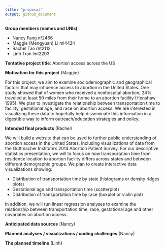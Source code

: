 ```yaml
---
title: "proposal"
output: github_document
---
```



**Group members (names and UNIs)**:  

*   Nancy Fang nf2466  
*   Maggie (Mengyuan) Li ml4424  
*   Rachel Tao rht2112  
*   Linh Tran lmt2203  


**Tentative project title**: Abortion access across the US

**Motivation for this project** (Maggie)

For this project, we aim to examine sociodemographic and geographical factors that may influence access to abortion in the United States. One study showed that of women who received a nonhospital abortion, 24% traveled at least 50 miles from their home to an abortion facility (Henshaw 1995). We plan to investigate the relationship between transportation time to facility, gestational age, and race on abortion access. We are interested in visualizing these data to hopefully help disseminate this information in a digestible way to inform outreach/education strategies and policy. 

**Intended final products** (Rachel)

We will build a website that can be used to further public understanding of abortion access in the United States, including visualizations of data from the Guttmacher Institute's 2014 Abortion Patient Survey. For our descriptive statistics presentation, we will to focus on how transportation time from residence location to abortion facility differs across states and between different demographic groups. We plan to create interactive data visualizations showing:

*   Distribution of transportation time by state (histograms or density ridges plots)
*   Gestational age and transportation time (scatterplot)
*   Distribution of transportation time by race (boxplot or violin plot)

In addition, we will run linear regression analyses to examine the relationship between transportation time, race, gestational age and other covariates on abortion access.

**Anticipated data sources** (Nancy)

**Planned analyses / visualizations / coding challenges** (Nancy)

**The planned timeline** (Linh)